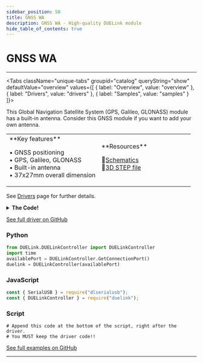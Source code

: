 ```yaml
---
sidebar_position: 58
title: GNSS WA
description: GNSS WA - High-quality DUELink module
hide_table_of_contents: true
---
```



# GNSS WA

<ImageSection 
  product="wgnsswa-a"
  tagline="GNSS Positioning Module with Antenna"
/>

---

<Tabs className="unique-tabs" groupid="catalog" queryString="show" defaultValue="overview"
  values={[
    {
        label: "Overview",
        value: "overview"
    },
    {
        label: "Drivers",
        value: "drivers"
    },
    {
        label: "Samples",
        value: "samples"
    }
]}>

<TabItem value="overview">

This Global Navigation Satellite System (GPS, Galileo, GLONASS) module has a built-in antenna. Consider this GNSS module if you want to add your own antenna.

<table><td width='50%'>
**Key features**

• GNSS positioning<br/>
• GPS, Galileo, GLONASS<br/>
• Built-in antenna<br/>
• 37x27mm overall dimension<br/>

</td><td width='50%'>
**Resources**
 
📄[Schematics](/sch/gdl-wgnsswa-a.pdf)<br/>
🔩[3D STEP file](/3d/gdl-wgnsswa-a.step)<br/>
</td></table>

</TabItem>

<TabItem value="drivers">

See [Drivers](/docs/engine/drivers) page for further details.

<details>
<summary><strong>The Code!</strong></summary>

**GNSS WA Driver**

```text
##### Driver Code Starts Here ###

##### User Code Starts Here #####
```

</details>

[See full driver on GitHub](https://github.com/ghi-electronics/duelink-website/tree/main/static/code/drivers)

</TabItem>

<TabItem value="samples">

### Python

```python
from DUELink.DUELinkController import DUELinkController
import time
availablePort = DUELinkController.GetConnectionPort()
duelink = DUELinkController(availablePort)
```

### JavaScript

```javascript
const { SerialUSB } = require("dlserialusb");
const { DUELinkController } = require("duelink");
```

### Script

```text
# Append this code at the bottom of the script, right after the driver.
# You MUST keep the driver code!!
```

[See full examples on GitHub](https://github.com/ghi-electronics/duelink-website/tree/main/static/code/samples)

</TabItem>

</Tabs>

---

<OrderSection
    product="DUELink GNSS WA"
    partnumber="GDL-WGNSSWA-A"
    price="$0.00"
/>
